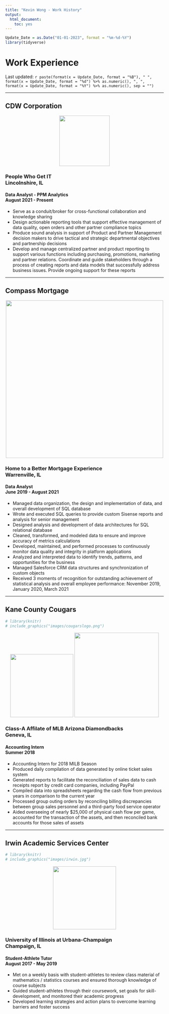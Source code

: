 ```yaml
---
title: "Kevin Wong - Work History"
output:
  html_document:
    toc: yes
---
```

```r
Update_Date = as.Date("01-01-2023", format = "%m-%d-%Y")
library(tidyverse)
```

<h1>Work Experience</h1>

Last updated: `r paste(format(x = Update_Date, format = "%B"), " ", format(x = Update_Date, format = "%d") %>% as.numeric(), ", ", format(x = Update_Date, format = "%Y") %>% as.numeric(), sep = "")`

<hr />

## CDW Corporation

<p></p>
<center> <!--image -->
<img src="images/cdw.png" width=160px>
<p></p>
</center>

<h3>
<span>People Who Get IT</span>
<br class="br-mobile-break">
<span class="test222">Lincolnshire, IL</span>
</h3>
<h4>
<span>Data Analyst - PPM Analytics</span>
<br class="br-mobile-break">
<span class="test222">August 2021 - Present</span>
</h4>

<ul>

<li>Serve as a conduit/broker for cross-functional collaboration and knowledge sharing</li>
<li>Design actionable reporting tools that support effective management of data quality, open orders and other partner compliance topics</li>
<li>Produce sound analysis in support of Product and Partner Management decision makers to drive tactical and strategic departmental objectives and partnership decisions</li>
<li>Develop and manage centralized partner and product reporting to support various functions including purchasing, promotions, marketing and partner relations. Coordinate and guide stakeholders through a process of creating reports and data models that successfully address business issues. Provide ongoing support for these reports</li>

</ul>

<!--
[CDW Website](https://www.cdw.com/){target="_blank"}
-->

<hr />

## Compass Mortgage

<p></p>
<center>
<img src="images/compass.png" width=500px>
<p></p>
</center>



<h3>
<span>Home to a Better Mortgage Experience</span>
<br class="br-mobile-break">
<span class="test222">Warrenville, IL</span>
</h3>
<h4>
<span>Data Analyst</span>
<br class="br-mobile-break">
<span class="test222">June 2019 - August 2021</span>
</h4>

<ul>
  <!-- <li>Responsible for managing data organization, the design and implementation of data, and overall development of SQL database</li>
  <li>Wrote and executed SQL queries to provide custom reports and analysis for senior management</li>
  <li>Clean, transform, and model data to ensure and improve accuracy of metrics calculations</li>
  <li>Develop, maintain and perform processes to continuously monitor data quality and integrity in platform applications</li>
  <li>Analyze and interpret data to identify trends, patterns, and opportunities for the business</li>
  <li>Managed Salesforce CRM data structures and synchronization of custom objects</li> 
  <li>Manage data by creating, updating, and organizing data</li>
  <li>Design and implement data structures and user interfaces</li>
  <li>Develop databases using data access languages</li>
  <li>Develop data schemas to support information delivery and consumption</li>
  <li>Prepare reports and analysis</li>
  <li>Troubleshoot the reporting database</li>
  <li>Train end users on new reports and/or dashboards</li>
  <li>Create and iterate on deliverables</li> -->
  
 <!-- resume as of 7/31/2021
  <li>Responsible for managing data organization, the design and implementation of data, and overall development of SQL database</li>
  <li>Write and execute SQL queries to provide custom reports and analysis for senior management</li>
  <li>Design analysis and development of data architectures for SQL relational database</li>
  <li>Clean, transform, and model data to ensure and improve accuracy of metrics calculations</li>
  <li>Develop, maintain and perform processes to continuously monitor data quality and integrity in platform
applications</li>
  <li>Analyze and interpret data to identify trends, patterns, and opportunities for the business</li>
  <li>Manage Salesforce CRM data structures and synchronization of custom objects</li>
  <li>Received 3 moments of recognition for outstanding achievement of statistical analysis and overall employee
performance: November 2019, January 2020, March 2021</li> -->

  <li>Managed data organization, the design and implementation of data, and overall development of SQL database</li>
  <li>Wrote and executed SQL queries to provide custom Sisense reports and analysis for senior management</li>
  <li>Designed analysis and development of data architectures for SQL relational database</li>
  <li>Cleaned, transformed, and modeled data to ensure and improve accuracy of metrics calculations</li>
  <li>Developed, maintained, and performed processes to continuously monitor data quality and integrity in platform applications</li>
  <li>Analyzed and interpreted data to identify trends, patterns, and opportunities for the business</li>
  <li>Managed Salesforce CRM data structures and synchronization of custom objects</li>
  <li>Received 3 moments of recognition for outstanding achievement of statistical analysis and overall employee performance: November 2019, January 2020, March 2021</li>

</ul>

<!--
[Compass Mortgage Website](https://www.compmort.com){target="_blank"}
-->

<hr />

## Kane County Cougars

```r
# library(knitr)
# include_graphics("images/cougarslogo.png")
```


<center>
<img src="images/cougarslogo.png" width=200px>   <img src="images/field.jpeg" width=268px>
<p></p>
</center>



<h3>
<span>Class-A Affilate of MLB Arizona Diamondbacks</span>
<br class="br-mobile-break">
<span class="test222">Geneva, IL</span>
</h3>
<h4>
<span>Accounting Intern</span>
<br class="br-mobile-break">
<span class="test222">Summer 2018</span>
</h4>

<ul>
  <li>Accounting Intern for 2018 MILB Season</li>
  <li>Produced daily compilation of data generated by online ticket sales system</li>
  <li>Generated reports to facilitate the reconciliation of sales data to cash receipts report by credit card companies, including PayPal</li>
  <li>Compiled data into spreadsheets regarding the cash flow from previous years in comparison to the current year</li>
  <li>Processed group outing orders by reconciling billing discrepancies between group sales personnel and a third-party food service operator</li>
  <li>Aided overseeing of nearly $25,000 of physical cash flow per game, accounted for the transaction of the assets, and then reconciled bank accounts for those sales of assets</li>
</ul>

<!--
[Kane County Cougars Website](https://www.milb.com/kane-county){target="_blank"}
-->

<hr />

## Irwin Academic Services Center

```r
# library(knitr)
# include_graphics("images/irwin.jpg")
```

<center>
<img src="images/irwin.jpg" width=200px>
<p></p>
</center>




<h3>
<span>University of Illinois at Urbana-Champaign</span>
<br class="br-mobile-break">
<span class="test222">Champaign, IL</span>
</h3>
<h4>
<span>Student-Athlete Tutor</span>
<br class="br-mobile-break">
<span class="test222">August 2017 - May 2019</span>
</h4>

<ul>
  <li>Met on a weekly basis with student-athletes to review class material of mathematics / statistics courses and ensured thorough knowledge of course subjects</li>
  <li>Guided student-athletes through their coursework, set goals for skill-development, and monitored their academic progress</li>
  <li>Developed learning strategies and action plans to overcome learning barriers and foster success</li>
</ul>

